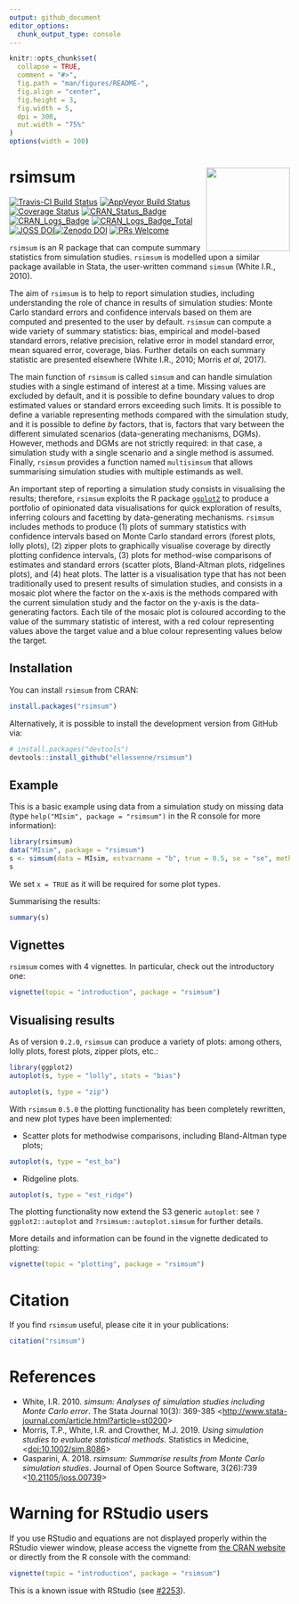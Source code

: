 ```yaml
---
output: github_document
editor_options: 
  chunk_output_type: console
---
```


<!-- README.md is generated from README.Rmd. Please edit that file -->

```r
knitr::opts_chunk$set(
  collapse = TRUE,
  comment = "#>",
  fig.path = "man/figures/README-",
  fig.align = "center",
  fig.height = 3,
  fig.width = 5,
  dpi = 300,
  out.width = "75%"
)
options(width = 100)
```

# rsimsum <img src="man/figures/hex.png" width = "150" align="right" />

[![Travis-CI Build Status](https://travis-ci.org/ellessenne/rsimsum.svg?branch=master)](https://travis-ci.org/ellessenne/rsimsum)
[![AppVeyor Build Status](https://ci.appveyor.com/api/projects/status/github/ellessenne/rsimsum?branch=master&svg=true)](https://ci.appveyor.com/project/ellessenne/rsimsum)
[![Coverage Status](https://img.shields.io/codecov/c/github/ellessenne/rsimsum/master.svg)](https://codecov.io/github/ellessenne/rsimsum?branch=master)
[![CRAN_Status_Badge](http://www.r-pkg.org/badges/version/rsimsum)](https://cran.r-project.org/package=rsimsum)
[![CRAN_Logs_Badge](http://cranlogs.r-pkg.org/badges/rsimsum)](https://cran.r-project.org/package=rsimsum)
[![CRAN_Logs_Badge_Total](http://cranlogs.r-pkg.org/badges/grand-total/rsimsum)](https://cran.r-project.org/package=rsimsum)
[![JOSS DOI](http://joss.theoj.org/papers/10.21105/joss.00739/status.svg)](https://doi.org/10.21105/joss.00739)[![Zenodo DOI](https://zenodo.org/badge/92379170.svg)](https://zenodo.org/badge/latestdoi/92379170)
[![PRs Welcome](https://img.shields.io/badge/PRs-welcome-brightgreen.svg)](http://makeapullrequest.com)

`rsimsum` is an R package that can compute summary statistics from simulation studies. `rsimsum` is modelled upon a similar package available in Stata, the user-written command `simsum` (White I.R., 2010).

The aim of `rsimsum` is to help to report simulation studies, including understanding the role of chance in results of simulation studies: Monte Carlo standard errors and confidence intervals based on them are computed and presented to the user by default. `rsimsum` can compute a wide variety of summary statistics: bias, empirical and model-based standard errors, relative precision, relative error in model standard error, mean squared error, coverage, bias. Further details on each summary statistic are presented elsewhere (White I.R., 2010; Morris _et al_, 2017).

The main function of `rsimsum` is called `simsum` and can handle simulation studies with a single estimand of interest at a time. Missing values are excluded by default, and it is possible to define boundary values to drop estimated values or standard errors exceeding such limits. It is possible to define a variable representing methods compared with the simulation study, and it is possible to define _by_ factors, that is, factors that vary between the different simulated scenarios (data-generating mechanisms, DGMs). However, methods and DGMs are not strictly required: in that case, a simulation study with a single scenario and a single method is assumed. Finally, `rsimsum` provides a function named `multisimsum` that allows summarising simulation studies with multiple estimands as well.

An important step of reporting a simulation study consists in visualising the results; therefore, `rsimsum` exploits the R package [`ggplot2`](https://CRAN.R-project.org/package=ggplot2) to produce a portfolio of opinionated data visualisations for quick exploration of results, inferring colours and facetting by data-generating mechanisms. `rsimsum` includes methods to produce (1) plots of summary statistics with confidence intervals based on Monte Carlo standard errors (forest plots, lolly plots), (2) zipper plots to graphically visualise coverage by directly plotting confidence intervals, (3) plots for method-wise comparisons of estimates and standard errors (scatter plots, Bland-Altman plots, ridgelines plots), and (4) heat plots. The latter is a visualisation type that has not been traditionally used to present results of simulation studies, and consists in a mosaic plot where the factor on the x-axis is the methods compared with the current simulation study and the factor on the y-axis is the data-generating factors. Each tile of the mosaic plot is coloured according to the value of the summary statistic of interest, with a red colour representing values above the target value and a blue colour representing values below the target.

## Installation

You can install `rsimsum` from CRAN:

```r
install.packages("rsimsum")
```

Alternatively, it is possible to install the development version from GitHub via:

```r
# install.packages("devtools")
devtools::install_github("ellessenne/rsimsum")
```

## Example

This is a basic example using data from a simulation study on missing data (type `help("MIsim", package = "rsimsum")` in the R console for more information):

```r
library(rsimsum)
data("MIsim", package = "rsimsum")
s <- simsum(data = MIsim, estvarname = "b", true = 0.5, se = "se", methodvar = "method", x = TRUE)
s
```

We set `x = TRUE` as it will be required for some plot types.

Summarising the results:

```r
summary(s)
```

## Vignettes

`rsimsum` comes with 4 vignettes. In particular, check out the introductory one:

```r
vignette(topic = "introduction", package = "rsimsum")
```

## Visualising results

As of version `0.2.0`, `rsimsum` can produce a variety of plots: among others, lolly plots, forest plots, zipper plots, etc.:

```r
library(ggplot2)
autoplot(s, type = "lolly", stats = "bias")
```

```r
autoplot(s, type = "zip")
```

With `rsimsum` `0.5.0` the plotting functionality has been completely rewritten, and new plot types have been implemented:

* Scatter plots for methodwise comparisons, including Bland-Altman type plots;

```r
autoplot(s, type = "est_ba")
```

* Ridgeline plots.

```r
autoplot(s, type = "est_ridge")
```

The plotting functionality now extend the S3 generic `autoplot`: see `?ggplot2::autoplot` and `?rsimsum::autoplot.simsum` for further details.

More details and information can be found in the vignette dedicated to plotting:

```r
vignette(topic = "plotting", package = "rsimsum")
```

# Citation

If you find `rsimsum` useful, please cite it in your publications:

```r
citation("rsimsum")
```

# References

* White, I.R. 2010. _simsum: Analyses of simulation studies including Monte Carlo error_. The Stata Journal 10(3): 369-385 <[http://www.stata-journal.com/article.html?article=st0200](http://www.stata-journal.com/article.html?article=st0200)>
* Morris, T.P., White, I.R. and Crowther, M.J. 2019. _Using simulation studies to evaluate statistical methods_. Statistics in Medicine, <[doi:10.1002/sim.8086](https://doi.org/10.1002/sim.8086)>
* Gasparini, A. 2018. _rsimsum: Summarise results from Monte Carlo simulation studies_. Journal of Open Source Software, 3(26):739 <[10.21105/joss.00739](https://doi.org/10.21105/joss.00739)>

# Warning for RStudio users

If you use RStudio and equations are not displayed properly within the RStudio viewer window, please access the vignette from [the CRAN website](https://cran.rstudio.com/web/packages/rsimsum/) or directly from the R console with the command:

```r
vignette(topic = "introduction", package = "rsimsum")
```

This is a known issue with RStudio (see [#2253](https://github.com/rstudio/rstudio/issues/2253)).
